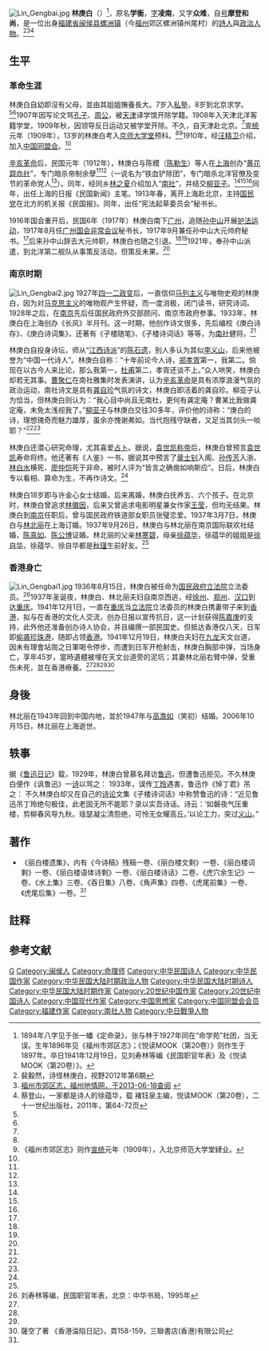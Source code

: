 [[File:Lin_Gengbai.jpg|thumb]]
'''林庚白'''（{{bd|1894年|4月25日||1941年|12月19日|catIdx=L林}}）<ref>1894年八字见于张一蟠《定命录》，张与林于1927年同在“命学苑”社团，当无误。生年1896年见《福州市郊区志》；《悦读MOOK（第20卷）》则作生于1897年。卒日1941年12月19日，见刘寿林等编《民国职官年表》及《悦读MOOK（第20卷）》。</ref>，原名'''学衡'''，[[表字|字]]'''凌南'''，又字'''众难'''，自[[号|号]]'''摩登和尚'''，是一位出身[[福建省|福建省]][[闽侯县|闽侯县]][[螺洲镇|螺洲镇]]（今[[福州|福州]]郊区螺洲镇州尾村）的[[詩人|詩人]]與[[政治人物|政治人物]]。<ref name=pei>裴毅然，诗怪林庚白，视野2012年第6期</ref><ref name=fzdqw>[http://www.fzdqw.com/ShowText.asp?ToBook=1115&index=1112 福州市郊区志，福州地情网，于2013-06-18查阅] {{Wayback|url=http://www.fzdqw.com/ShowText.asp?ToBook=1115&index=1112 |date=20160304130659 }}</ref><ref name=cai>蔡登山，一家都是诗人的徐蕴华，载 褚钰泉主编，悦读MOOK（第20卷），二十一世纪出版社，2011年，第64-72页</ref>

==生平==
===革命生涯===
林庚白自幼即沒有父母，並由其姐姐撫養長大。7岁入[[私塾|私塾]]，8岁到北京求学。<ref name=pei/><ref name=fzdqw/>1907年因写论文骂[[孔子|孔子]]、[[周公|周公]]，被[[天津|天津]]译学馆开除学籍。1908年入天津北洋客籍学堂，1909年秋，因领导反日运动又被学堂开除。不久，自天津赴北京。<ref name=cai/>[[宣统|宣统]]元年（1909年），13岁的林庚白考入[[京师大学堂|京师大学堂]]预科。<ref name=cai/><ref>《福州市郊区志》则作[[宣统|宣统]]元年（1909年），入北京师范大学堂肄业。</ref>1910年，经[[汪精卫|汪精卫]]介绍，加入[[中国同盟会|中国同盟会]]。<ref name=cai/>

[[辛亥革命|辛亥革命]]后，民国元年（1912年），林庚白与陈模（[[陈勒生|陈勒生]]）等人在[[上海|上海]]创办“[[黄花碧血社|黄花碧血社]]”，专门暗杀帝制余孽<ref name=pei/><ref name=fzdqw/>（一说名为“铁血铲除团”，专门暗杀北洋官僚及变节的革命党人<ref name=cai/>）。同年，经同乡[[林之夏|林之夏]]介绍加入“[[南社|南社]]”，并结交[[柳亚子|柳亚子]]。<ref name=pei/><ref name=fzdqw/><ref name=cai/>同年，出任上海的日报《民国新闻》主笔。1913年春，离开上海赴北京，主持[[国民党_(宋教仁)|国民党]]在北方的机关报《民国报》。同年，出任“宪法起草委员会”秘书长。

1916年国会重开后，民国6年（1917年）林庚白南下[[广州|广州]]，追随[[孙中山|孙中山]]开展[[护法运动|护法运动]]，1917年8月任[[广州国会非常会议|广州国会非常会议]]秘书长，1917年9月兼任孙中山大元帅府秘书。<ref name=cai/>后来孙中山辞去大元帅职，林庚白也随之引退。<ref name=pei/><ref name=fzdqw/>1921年，奉孙中山派遣，到北洋第二舰队从事策反活动，但策反未果。<ref name=cai/>

===南京时期===
[[File:Lin_Gengbai2.jpg|thumb]]
1927年[[四一二政变|四一二政变]]后，一直信仰[[马列主义|马列主义]]与唯物史观的林庚白，因为对[[马克思主义|马克思主义]]的唯物观产生怀疑，而一度消极，闭门读书，研究诗词。1928年之后，在[[南京|南京]]先后任国民政府外交部顾问、南京市政府参事。1933年，林庚白在上海创办《长风》半月刊。这一时期，他创作诗文很多，先后编校《庚白诗存》、《庚白诗词集》，还著有《孑楼随笔》、《孑楼诗词话》等等，为[[南社|南社]]健将。<ref name=cai/>

林庚白自投身诗坛，师从“[[江西诗派|江西诗派]]”的[[陈石遗|陈石遗]]，别人多认为其似[[李义山|李义山]]，后来他被誉为“中国一代诗人”。林庚白自称：“十年前论今人诗，[[郑孝胥|郑孝胥]]第一，我第二。倘现在以古今人来比论，那么我第一，[[杜甫|杜甫]]第二，孝胥还谈不上。”众人哄笑，林庚白却若无其事。[[曹聚仁|曹聚仁]]在南社雅集时发表演讲，认为[[辛亥革命|辛亥革命]]是具有浓厚浪漫气氛的政治运动，南社诗文是具有[[龚自珍|龚自珍]]气氛的诗文，林庚白即活着的龚自珍。柳亚子认为恰当，但林庚白则认为：“我心目中尚且无南杜，更何有龚定庵？曹某比我做龚定庵，未免太浅视我了。”[[柳亚子|柳亚子]]与林庚白交往30多年，评价他的诗称：“庚白的诗，理想瑰奇而魅力雄厚，虽余亦愧谢弗如。当代抱残守缺者，又足当其剑头一啖耶？”<ref name=pei/><ref name=fzdqw/>

林庚白还潜心研究命理，尤其喜爱[[占卜|占卜]]。据说，[[袁世凯称帝|袁世凯称帝]]后，林庚白曾预言[[袁世凯|袁世凯]]寿命将终。他还著有《人鉴》一书，据说其中预言了[[章士钊|章士钊]]入阁、[[孙传芳|孙传芳]]入浙、[[林白水|林白水]]横死、[[廖仲恺|廖仲恺]]死于非命，被时人评为“皆言之确凿如响斯应”。日后，林庚白专以看相、算命为生，不再作诗文。<ref name=pei/>

林庚白18岁即与许金心女士结婚，后来离婚，林庚白抚养五、六个孩子。在北京时，林庚白曾追求[[林徽因|林徽因]]，后来又曾追求电影明星兼女作家[[王莹_(电影演员)|王莹]]，但均无结果。林庚白到[[南京|南京]]任职后，曾与国民政府铁道部女职员张璧恋爱。1937年3月7日，林庚白与[[林北丽|林北丽]]在上海订婚。1937年9月26日，林庚白与林北丽在南京国际联欢社结婚，[[陈真如|陈真如]]、[[陈公博|陈公博]]证婚。林北丽的父亲[[林寒碧|林寒碧]]，母亲[[徐蕴华|徐蕴华]]，徐蕴华的姐姐是[[徐自华|徐自华]]，徐蕴华、徐自华都是[[秋瑾|秋瑾]]生前好友。<ref name=cai/>

===香港身亡===
[[File:Lin_Gengbai1.jpg|thumb]]
1936年8月15日，林庚白被任命为[[国民政府|国民政府]][[立法院|立法院]]立法委员。<ref>刘寿林等编，民国职官年表，北京：中华书局，1995年</ref>1937年圣诞夜，林庚白、林北丽夫妇自南京西逃，经[[徐州|徐州]]、[[郑州|郑州]]、[[汉口|汉口]]到达[[重庆|重庆]]。1941年12月1日，一直在[[重庆|重庆]]当[[立法院|立法院]]立法委员的林庚白携妻带子来到[[香港|香港]]，拟与在香港的文化人交流，创办日报以宣传抗日，这一计划获得[[陈嘉庚|陈嘉庚]]的支持，此外他还准备创办诗人协会，并且编撰一部民国史。但抵达香港仅八天，日军即[[偷袭珍珠港|偷袭珍珠港]]，随即占领[[香港|香港]]。1941年12月19日，林庚白夫妇在[[九龙|九龙]]天文台道，因未有理會站崗之日軍喝令停步，而遭到日军开枪射击，林庚白胸部中弹，当场身亡，享年45岁，當時遺體被埋在天文台道旁的泥坑；其妻林北丽右臂中弹，受重伤未死，並在香港療養。<ref name=pei/><ref name=fzdqw/><ref name=cai/><ref>薩空了著 《香港淪陷日記》，頁158-159，三聯書店(香港)有限公司</ref>

== 身後 ==
林北丽在1943年回到中国内地，並於1947年与[[高澹如|高澹如]]（笑初）结婚。2006年10月15日，林北丽在上海逝世。
== 轶事 ==
据《[[鲁迅日记|鲁迅日记]]》载，1929年，林庚白曾慕名拜访[[鲁迅|鲁迅]]，但遭鲁迅拒见{{notetag|1929年的《[[鲁迅日记|鲁迅日记]]》中，有两处提到林庚白：一处是“林庚白来，不见”，一处是相隔两天的“晚林庚白来信谩骂”。}}。不久林庚白便作《讽鲁迅》一[[诗|诗]]以骂之：
{{Quote box| width = 250px | align = right | quoted = true | bgcolor = #FFFFF0 | salign = center | quote = 
鲁迅文章久自雄，痴聋如许殆成翁？<br>
婢知通谒先求刺，客待应声俨候虫。<br>
毕竟犹存官长气，寻常只道幕僚风。<br>
景云里畔飘檐滴，一笑先生技未穷！  | source = ——《讽鲁迅》}}
1933年，误传[[丁玲|丁玲]]遇害，鲁迅作《悼丁君》吊之：
{{Quote box| width = 250px | align = right | quoted = true | bgcolor = #FFFFF0 | salign = center | quote = 
如磬夜气压重楼，剪柳春风导九秋。<br>
瑶瑟凝尘清怨绝，可怜无女耀高丘。  | source = ——魯迅《悼丁君》}}
不久林庚白却又在自己的[[诗论|诗论]]文集《孑楼诗词话》中称赞鲁迅的诗：“近见鲁迅吊丁玲绝句极佳，此老固无所不能耶？录以实吾诗话。诗云：‘如磐夜气压重楼，剪柳春风导九秋。瑶瑟凝尘清怨绝，可怜无女耀高丘。’以论工力，突过[[李商隐|义山]]。”

==著作==
*《丽白楼遗集》，内有《今诗稿》残稿一卷、《丽白楼文剩》一卷、《丽白楼词剩》一卷、《丽白楼语体诗剩》一卷、《丽白楼诗话》二卷、《虎穴余生记》一卷、《水上集》三卷、《吞日集》八卷、《角声集》四卷、《虎尾前集》一卷、《虎尾后集》一卷。<ref name=fzdqw/>

==註释==
{{notefoot}}
==参考文献==
{{commonscat|Lin Gengbai}}
{{reflist}}

{{第4屆中華民國訓政時期立法委員名單}}
{{Authority control}}
{{DEFAULTSORT:Lin林}}
[[Category:林姓|G]]
[[Category:闽侯人|Category:闽侯人]]
[[Category:命理师|Category:命理师]]
[[Category:中华民国诗人|Category:中华民国诗人]]
[[Category:中华民国作家|Category:中华民国作家]]
[[Category:中华民国大陆时期政治人物|Category:中华民国大陆时期政治人物]]
[[Category:中华民国大陆时期诗人|Category:中华民国大陆时期诗人]]
[[Category:中华民国大陆时期作家|Category:中华民国大陆时期作家]]
[[Category:20世纪中国作家|Category:20世纪中国作家]]
[[Category:20世纪中国诗人|Category:20世纪中国诗人]]
[[Category:中国现代作家|Category:中国现代作家]]
[[Category:中国思想家|Category:中国思想家]]
[[Category:中国同盟会会员|Category:中国同盟会会员]]
[[Category:福建作家|Category:福建作家]]
[[Category:南社人物|Category:南社人物]]
[[Category:中日戰爭人物|Category:中日戰爭人物]]